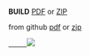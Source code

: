 '''BUILD'''
[https://sourceforge.net/projects/edk2/files/Specifications/Build_Spec_1_26.pdf/download  PDF] or
[https://sourceforge.net/projects/edk2/files/Specifications/Build_Spec_1_26.zip/download  ZIP]

from github 
[https://github.com/test-abc/files/blob/master/Specs/Build_Spec_1_26.pdf pdf]
or
[https://github.com/test-abc/files/blob/master/Specs/Build_Spec_1_26.zip zip]


<a href="https://github.com/test-abc/files/blob/master/Specs/Build_Spec_1_26.zip">
      <img src="{{baseurl}}/images/Download-button2.gif"  /></a>